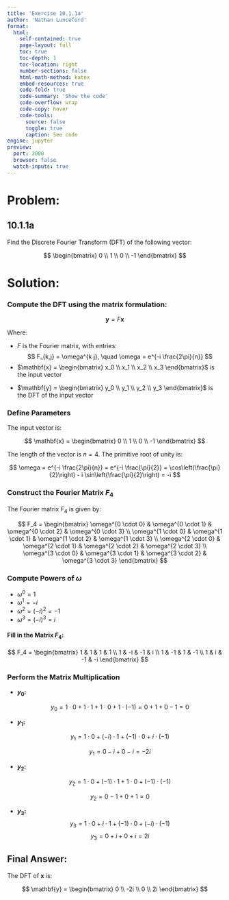 ```yaml
---
title: 'Exercise 10.1.1a'
author: 'Nathan Lunceford'
format:
  html:
    self-contained: true
    page-layout: full
    toc: true
    toc-depth: 1
    toc-location: right
    number-sections: false
    html-math-method: katex
    embed-resources: true
    code-fold: true
    code-summary: 'Show the code'
    code-overflow: wrap
    code-copy: hover
    code-tools:
      source: false
      toggle: true
      caption: See code
engine: jupyter
preview:
  port: 3000
  browser: false
  watch-inputs: true
---
```


# **Problem:**

::: {.callout-note icon=false }

## **10.1.1a**

Find the Discrete Fourier Transform (DFT) of the following vector:

$$
\begin{bmatrix}
0 \\ 1 \\ 0 \\ -1
\end{bmatrix}
$$

:::

# **Solution:**

### **Compute the DFT using the matrix formulation:**

$$
\mathbf{y} = F \mathbf{x}
$$

Where:

- $F$ is the Fourier matrix, with entries:
  $$
  F_{k,j} = \omega^{k j}, \quad \omega = e^{-i \frac{2\pi}{n}}
  $$
- $\mathbf{x} = \begin{bmatrix} x_0 \\ x_1 \\ x_2 \\ x_3 \end{bmatrix}$ is the input vector

\vspace{.25cm}

- $\mathbf{y} = \begin{bmatrix} y_0 \\ y_1 \\ y_2 \\ y_3 \end{bmatrix}$ is the DFT of the input vector

### **Define Parameters**

The input vector is:

$$
\mathbf{x} = \begin{bmatrix} 0 \\ 1 \\ 0 \\ -1 \end{bmatrix}
$$

The length of the vector is $n = 4$. The primitive root of unity is:

$$
\omega = e^{-i \frac{2\pi}{n}} = e^{-i \frac{\pi}{2}} = \cos\left(\frac{\pi}{2}\right) - i \sin\left(\frac{\pi}{2}\right) = -i
$$

### **Construct the Fourier Matrix $F_4$**

The Fourier matrix $F_4$ is given by:

$$
F_4 =
\begin{bmatrix}
\omega^{0 \cdot 0} & \omega^{0 \cdot 1} & \omega^{0 \cdot 2} & \omega^{0 \cdot 3} \\
\omega^{1 \cdot 0} & \omega^{1 \cdot 1} & \omega^{1 \cdot 2} & \omega^{1 \cdot 3} \\
\omega^{2 \cdot 0} & \omega^{2 \cdot 1} & \omega^{2 \cdot 2} & \omega^{2 \cdot 3} \\
\omega^{3 \cdot 0} & \omega^{3 \cdot 1} & \omega^{3 \cdot 2} & \omega^{3 \cdot 3}
\end{bmatrix}
$$

### **Compute Powers of $\omega$**

- $\omega^0 = 1$
- $\omega^1 = -i$
- $\omega^2 = (-i)^2 = -1$
- $\omega^3 = (-i)^3 = i$

#### **Fill in the Matrix $F_4$:**

$$
F_4 =
\begin{bmatrix}
1 & 1 & 1 & 1 \\
1 & -i & -1 & i \\
1 & -1 & 1 & -1 \\
1 & i & -1 & -i
\end{bmatrix}
$$

### **Perform the Matrix Multiplication**

- **$y_0$:**

  $$
  y_0 = 1 \cdot 0 + 1 \cdot 1 + 1 \cdot 0 + 1 \cdot (-1) = 0 + 1 + 0 - 1 = 0
  $$

- **$y_1$:**

  $$
  y_1 = 1 \cdot 0 + (-i) \cdot 1 + (-1) \cdot 0 + i \cdot (-1)
  $$

  $$
  y_1 = 0 - i + 0 - i = -2i
  $$

- **$y_2$:**

  $$
  y_2 = 1 \cdot 0 + (-1) \cdot 1 + 1 \cdot 0 + (-1) \cdot (-1)
  $$

  $$
  y_2 = 0 - 1 + 0 + 1 = 0
  $$

- **$y_3$:**
  $$
  y_3 = 1 \cdot 0 + i \cdot 1 + (-1) \cdot 0 + (-i) \cdot (-1)
  $$
  $$
  y_3 = 0 + i + 0 + i = 2i
  $$

::: {.callout-tip icon=false}

## **Final Answer:**

The DFT of $\mathbf{x}$ is:

$$
\mathbf{y} = \begin{bmatrix} 0 \\ -2i \\ 0 \\ 2i \end{bmatrix}
$$

:::
